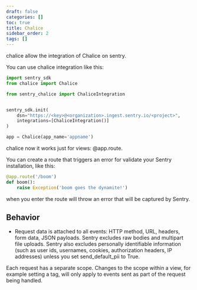 ```yaml
---
draft: false
categories: []
toc: true
title: Chalice
sidebar_order: 2
tags: []
---
```

chalice allow the integration of Chalice on sentry.

You can use chalice integration like this:

```python
import sentry_sdk
from chalice import Chalice

from sentry_chalice import ChaliceIntegration


sentry_sdk.init(
    dsn="https://<key>@<organization>.ingest.sentry.io/<project>",
    integrations=[ChaliceIntegration()]
)

app = Chalice(app_name='appname')

```
chalice now it works just for views: @app.route.

You can create a route that triggers an error for validate your Sentry installation, like this:

```python
@app.route('/boom')
def boom():
    raise Exception('boom goes the dynamite!')
```

when you enter the route will throw an error that will be captured by Sentry.


## Behavior

- Request data is attached to all events: HTTP method, URL, headers, form data, JSON payloads. Sentry excludes raw bodies and multipart file uploads. Sentry also excludes personally identifiable information (such as user ids, usernames, cookies, authorization headers, IP addresses) unless you set send_default_pii to True.

Each request has a separate scope. Changes to the scope within a view, for example setting a tag, will only apply to events sent as part of the request being handled.
